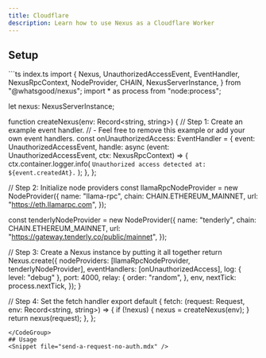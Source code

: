 ```yaml
---
title: Cloudflare
description: Learn how to use Nexus as a Cloudflare Worker
---
```

## Setup
<CodeGroup>
```ts index.ts
import {
  Nexus,
  UnauthorizedAccessEvent,
  EventHandler,
  NexusRpcContext,
  NodeProvider,
  CHAIN,
  NexusServerInstance,
} from "@whatsgood/nexus";
import * as process from "node:process";

let nexus: NexusServerInstance;

function createNexus(env: Record<string, string>) {
  // Step 1: Create an example event handler.
  // - Feel free to remove this example or add your own event handlers.
  const onUnauthorizedAccess: EventHandler<UnauthorizedAccessEvent> = {
    event: UnauthorizedAccessEvent,
    handle: async (event: UnauthorizedAccessEvent, ctx: NexusRpcContext) => {
      ctx.container.logger.info(
        `Unauthorized access detected at: ${event.createdAt}.`
      );
    },
  };

  // Step 2: Initialize node providers
  const llamaRpcNodeProvider = new NodeProvider({
    name: "llama-rpc",
    chain: CHAIN.ETHEREUM_MAINNET,
    url: "https://eth.llamarpc.com",
  });

  const tenderlyNodeProvider = new NodeProvider({
    name: "tenderly",
    chain: CHAIN.ETHEREUM_MAINNET,
    url: "https://gateway.tenderly.co/public/mainnet",
  });

  // Step 3: Create a Nexus instance by putting it all together
  return Nexus.create({
    nodeProviders: [llamaRpcNodeProvider, tenderlyNodeProvider],
    eventHandlers: [onUnauthorizedAccess],
    log: { level: "debug" },
    port: 4000,
    relay: {
      order: "random",
    },
    env,
    nextTick: process.nextTick,
  });
}

// Step 4: Set the fetch handler
export default {
  fetch: (request: Request, env: Record<string, string>) => {
    if (!nexus) {
      nexus = createNexus(env);
    }
    return nexus(request);
  },
};
```
</CodeGroup>
## Usage
<Snippet file="send-a-request-no-auth.mdx" />
